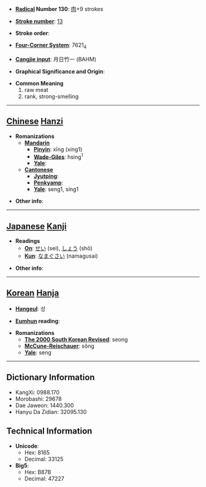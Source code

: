* '''[[Wiktionary:Chinese radical index| Radical]] Number 130''': [[Wiktionary:Chinese radical index 肉|肉]]+9 strokes

* '''[[Wiktionary:Chinese total strokes index|Stroke number]]''': [[Wiktionary:Chinese total strokes index 13|13]]

* '''Stroke order''': 

* '''[[Wiktionary:Chinese four corner index|Four-Corner System]]''': 7621<sub>4</sub>

* '''[[Wiktionary:Chinese Cangjie index|Cangjie input]]''': 月日竹一 (BAHM)

* '''Graphical Significance and Origin''': 

* '''Common Meaning'''
*#raw meat
*# rank, strong-smelling


----

== [[Chinese]] [[Hanzi]] ==

* '''Romanizations'''
** '''[[Mandarin]]'''
*** '''[[Pinyin]]''': xīng (xing1)
*** '''[[Wade-Giles]]''': hsing<sup>1</sup>
*** '''[[Yale]]''': 
** '''[[Cantonese]]'''
*** '''[[Jyutping]]''':
*** '''[[Penkyamp]]''': 
*** '''[[Yale]]''': seng1, sing1

* '''Other info''': 

----

== [[Japanese]] [[Kanji]] ==

* '''Readings'''
** '''[[On]]''': [[せい]] (sei), [[しょう]] (shō)
** '''[[Kun]]''': [[なまぐさい]] (namagusai)

* '''Other info''':  

----

== [[Korean]] [[Hanja]] ==

* '''[[Hangeul]]''': 성

* '''[[Eumhun]] reading''': 

* '''Romanizations'''
** '''[[The 2000 South Korean Revised Romanization|The 2000 South Korean Revised]]''': seong
** '''[[McCune-Reischauer]]''': sŏng
** '''[[Yale]]''': seng

----

== Dictionary Information ==

* KangXi: 0988.170
* Morobashi: 29678
* Dae Jaweon: 1440.300
* Hanyu Da Zidian: 32095.130

== Technical Information ==

* '''Unicode''':
** Hex: 8165
** Decimal: 33125
* '''Big5''':
** Hex: B87B
** Decimal: 47227